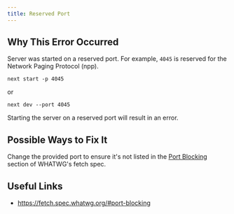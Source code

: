 ```yaml
---
title: Reserved Port
---
```


## Why This Error Occurred

Server was started on a reserved port. For example, `4045` is reserved for the Network Paging Protocol (npp).

```
next start -p 4045
```

or

```
next dev --port 4045
```

Starting the server on a reserved port will result in an error.

## Possible Ways to Fix It

Change the provided port to ensure it's not listed in the [Port Blocking](https://fetch.spec.whatwg.org/#port-blocking) section of WHATWG's fetch spec.

## Useful Links

- https://fetch.spec.whatwg.org/#port-blocking
